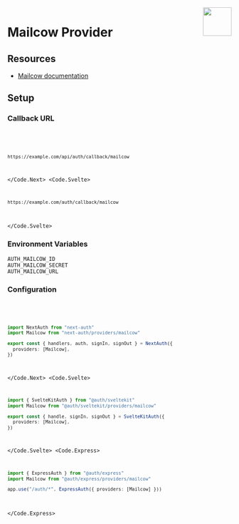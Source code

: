 
<img align="right" src="/img/providers/mailcow.svg" width="64" height="64" />

# Mailcow Provider

## Resources

- [Mailcow documentation](https://docs.mailcow.email)

## Setup

### Callback URL

<Code>
  <Code.Next>

```bash
https://example.com/api/auth/callback/mailcow
```

  </Code.Next>
  <Code.Svelte>

```bash
https://example.com/auth/callback/mailcow
```

  </Code.Svelte>
</Code>

### Environment Variables

```
AUTH_MAILCOW_ID
AUTH_MAILCOW_SECRET
AUTH_MAILCOW_URL
```

### Configuration

<Code>
  <Code.Next>

```ts filename="/auth.ts"
import NextAuth from "next-auth"
import Mailcow from "next-auth/providers/mailcow"

export const { handlers, auth, signIn, signOut } = NextAuth({
  providers: [Mailcow],
})
```

  </Code.Next>
  <Code.Svelte>

```ts filename="/src/auth.ts"
import { SvelteKitAuth } from "@auth/sveltekit"
import Mailcow from "@auth/sveltekit/providers/mailcow"

export const { handle, signIn, signOut } = SvelteKitAuth({
  providers: [Mailcow],
})
```

  </Code.Svelte>
  <Code.Express>

```ts filename="/src/app.ts"
import { ExpressAuth } from "@auth/express"
import Mailcow from "@auth/express/providers/mailcow"

app.use("/auth/*", ExpressAuth({ providers: [Mailcow] }))
```

  </Code.Express>
</Code>